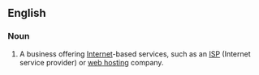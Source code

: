 ==English==

===Noun===
{{head|en|noun|head=[[web]] [[provider]]}}

# {{context|Internet|lang=en}} A business offering [[Internet]]-based services, such as an [[ISP]] (Internet service provider) or [[web hosting]] company.